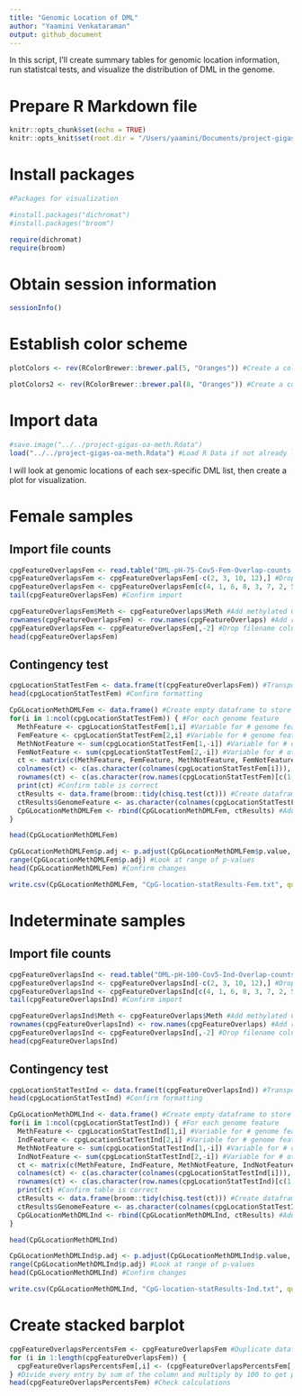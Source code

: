 ```yaml
---
title: "Genomic Location of DML"
author: "Yaamini Venkataraman"
output: github_document
---
```


In this script, I'll create summary tables for genomic location information, run statistcal tests, and visualize the distribution of DML in the genome.

# Prepare R Markdown file

```r
knitr::opts_chunk$set(echo = TRUE)
knitr::opts_knit$set(root.dir = "/Users/yaamini/Documents/project-gigas-oa-meth/output/10_DML-characterization/") #Set root directory
```

# Install packages

```r
#Packages for visualization

#install.packages("dichromat")
#install.packages("broom")

require(dichromat)
require(broom)
```

# Obtain session information

```r
sessionInfo()
```

# Establish color scheme

```r
plotColors <- rev(RColorBrewer::brewer.pal(5, "Oranges")) #Create a color palette for the barplots. Use 5 purple shades from RColorBrewer. Reverse the order so the darkest shade is used first.
```

```r
plotColors2 <- rev(RColorBrewer::brewer.pal(8, "Oranges")) #Create a color palette for the barplots. Use 5 purple shades from RColorBrewer. Reverse the order so the darkest shade is used first.
```

# Import data

```r
#save.image("../../project-gigas-oa-meth.Rdata")
load("../../project-gigas-oa-meth.Rdata") #Load R Data if not already loaded
```

I will look at genomic locations of each sex-specific DML list, then create a plot for visualization.

# Female samples

## Import file counts

```r
cpgFeatureOverlapsFem <- read.table("DML-pH-75-Cov5-Fem-Overlap-counts.txt", header = FALSE, sep = "\t", col.names = c("femaleDML", "filename")) #Import line counts
cpgFeatureOverlapsFem <- cpgFeatureOverlapsFem[-c(2, 3, 10, 12),] #Drop extra lines
cpgFeatureOverlapsFem <- cpgFeatureOverlapsFem[c(4, 1, 6, 8, 3, 7, 2, 5),] #Reorganize rows to match order: exon UTR, CDS, intron, upstream, downstream, lncRNA, TE, intergenic
tail(cpgFeatureOverlapsFem) #Confirm import
```

```r
cpgFeatureOverlapsFem$Meth <- cpgFeatureOverlaps$Meth #Add methylated CpG information
rownames(cpgFeatureOverlapsFem) <- row.names(cpgFeatureOverlaps) #Add rowname information
cpgFeatureOverlapsFem <- cpgFeatureOverlapsFem[,-2] #Drop filename column
head(cpgFeatureOverlapsFem)
```

## Contingency test

```r
cpgLocationStatTestFem <- data.frame(t(cpgFeatureOverlapsFem)) #Transpose for statistical testing
head(cpgLocationStatTestFem) #Confirm formatting
```
```r
CpGLocationMethDMLFem <- data.frame() #Create empty dataframe to store chi-squared results
for(i in 1:ncol(cpgLocationStatTestFem)) { #For each genome feature
  MethFeature <- cpgLocationStatTestFem[1,i] #Variable for # genome feature overlaps for methylated CpGs
  FemFeature <- cpgLocationStatTestFem[2,i] #Variable for # genome feature overlaps for female DML
  MethNotFeature <- sum(cpgLocationStatTestFem[1,-i]) #Variable for # other CpG types for methylated CpGs
  FemNotFeature <- sum(cpgLocationStatTestFem[2,-i]) #Variable for # other CpG types for female DML
  ct <- matrix(c(MethFeature, FemFeature, MethNotFeature, FemNotFeature), ncol = 2) #Create contingency table
  colnames(ct) <- c(as.character(colnames(cpgLocationStatTestFem[i])), paste0("Not", colnames(cpgLocationStatTestFem[i]))) #Assign column names: type, not type
  rownames(ct) <- c(as.character(row.names(cpgLocationStatTestFem)[c(1,2)])) #Assign row names: methylated CpGs, female DML
  print(ct) #Confirm table is correct
  ctResults <- data.frame(broom::tidy(chisq.test(ct))) #Create dataframe storing chi-sq stats results. Use broom::tidy to extract results from test output
  ctResults$GenomeFeature <- as.character(colnames(cpgLocationStatTestFem)[i]) #Add CpG type to results
  CpGLocationMethDMLFem <- rbind(CpGLocationMethDMLFem, ctResults) #Add test statistics to master table
}
```

```r
head(CpGLocationMethDMLFem)
```

```r
CpGLocationMethDMLFem$p.adj <- p.adjust(CpGLocationMethDMLFem$p.value, method = "fdr") #Correct p-value using FDR
range(CpGLocationMethDMLFem$p.adj) #Look at range of p-values
head(CpGLocationMethDMLFem) #Confirm changes
```

```r
write.csv(CpGLocationMethDMLFem, "CpG-location-statResults-Fem.txt", quote = FALSE, row.names = TRUE) #Save statistical output
```

# Indeterminate samples

## Import file counts

```r
cpgFeatureOverlapsInd <- read.table("DML-pH-100-Cov5-Ind-Overlap-counts.txt", header = FALSE, sep = "\t", col.names = c("indeterminateDML", "filename")) #Import line counts
cpgFeatureOverlapsInd <- cpgFeatureOverlapsInd[-c(2, 3, 10, 12),] #Drop extra lines
cpgFeatureOverlapsInd <- cpgFeatureOverlapsInd[c(4, 1, 6, 8, 3, 7, 2, 5),] #Reorganize rows to match order: exon UTR, CDS, intron, upstream, downstream, lncRNA, TE, intergenic
tail(cpgFeatureOverlapsInd) #Confirm import
```

```r
cpgFeatureOverlapsInd$Meth <- cpgFeatureOverlaps$Meth #Add methylated CpG information
rownames(cpgFeatureOverlapsInd) <- row.names(cpgFeatureOverlaps) #Add rowname information
cpgFeatureOverlapsInd <- cpgFeatureOverlapsInd[,-2] #Drop filename column
head(cpgFeatureOverlapsInd)
```

## Contingency test

```r
cpgLocationStatTestInd <- data.frame(t(cpgFeatureOverlapsInd)) #Transpose for statistical testing
head(cpgLocationStatTestInd) #Confirm formatting
```

```r
CpGLocationMethDMLInd <- data.frame() #Create empty dataframe to store chi-squared results
for(i in 1:ncol(cpgLocationStatTestInd)) { #For each genome feature
  MethFeature <- cpgLocationStatTestInd[1,i] #Variable for # genome feature overlaps for methylated CpGs
  IndFeature <- cpgLocationStatTestInd[2,i] #Variable for # genome feature overlaps for indeterminate DML
  MethNotFeature <- sum(cpgLocationStatTestInd[1,-i]) #Variable for # other CpG types for methylated CpGs
  IndNotFeature <- sum(cpgLocationStatTestInd[2,-i]) #Variable for # other CpG types for indeterminate DML
  ct <- matrix(c(MethFeature, IndFeature, MethNotFeature, IndNotFeature), ncol = 2) #Create contingency table
  colnames(ct) <- c(as.character(colnames(cpgLocationStatTestInd[i])), paste0("Not", colnames(cpgLocationStatTestInd[i]))) #Assign column names: type, not type
  rownames(ct) <- c(as.character(row.names(cpgLocationStatTestInd)[c(1,2)])) #Assign row names: methylated CpGs, indeterminate DML
  print(ct) #Confirm table is correct
  ctResults <- data.frame(broom::tidy(chisq.test(ct))) #Create dataframe storing chi-sq stats results. Use broom::tidy to extract results from test output
  ctResults$GenomeFeature <- as.character(colnames(cpgLocationStatTestInd)[i]) #Add CpG type to results
  CpGLocationMethDMLInd <- rbind(CpGLocationMethDMLInd, ctResults) #Add test statistics to master table
}
```

```r
head(CpGLocationMethDMLInd)
```

```r
CpGLocationMethDMLInd$p.adj <- p.adjust(CpGLocationMethDMLInd$p.value, method = "fdr") #Correct p-value using FDR
range(CpGLocationMethDMLInd$p.adj) #Look at range of p-values
head(CpGLocationMethDMLInd) #Confirm changes
```

```r
write.csv(CpGLocationMethDMLInd, "CpG-location-statResults-Ind.txt", quote = FALSE, row.names = TRUE) #Save statistical output
```

# Create stacked barplot

```r
cpgFeatureOverlapsPercentsFem <- cpgFeatureOverlapsFem #Duplicate dataframe
for (i in 1:length(cpgFeatureOverlapsFem)) {
  cpgFeatureOverlapsPercentsFem[,i] <- (cpgFeatureOverlapsPercentsFem[,i] / (sum(cpgFeatureOverlapsPercentsFem[,i]))) * 100
} #Divide every entry by sum of the column and multiply by 100 to get percentages. Do not include gene information
head(cpgFeatureOverlapsPercentsFem) #Check calculations
```

